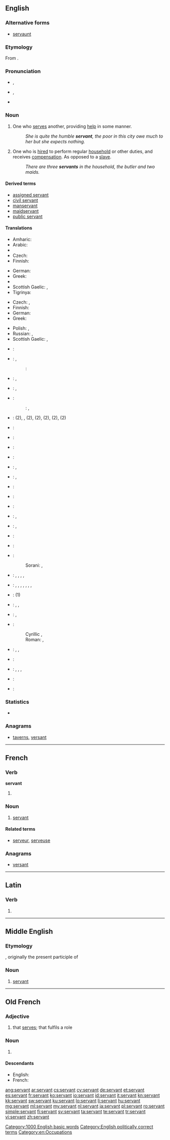==English==
{{slim-wikipedia|dab=servant (disambiguation)|servant}}

===Alternative forms===
* [[servaunt]] {{qualifier|obsolete}}

===Etymology===
From {{etyl|fro}} {{term|servant|lang=fro}}.

===Pronunciation===
* {{a|RP}} {{IPA|/ˈsɜːvənt/}}, {{X-SAMPA|/"s3:v@nt/}}
* {{a|GenAm}} {{IPA|/ˈsɝvənt/}}, {{X-SAMPA|/"s3`v@nt/}}
* {{audio|en-us-servant.ogg|Audio (US)}}

===Noun===
{{en-noun}}

# One who [[serve]]s another, providing [[help]] in some manner.
#: ''She is quite the humble '''servant''', the poor in this city owe much to her but she expects nothing.''
# One who is [[hired]] to perform regular [[household]] or other duties, and receives [[compensation]]. As opposed to a [[slave]].
#: ''There are three '''servants''' in the household, the butler and two maids.''

====Derived terms====
* [[assigned servant]]
* [[civil servant]]
* [[manservant]]
* [[maidservant]]
* [[public servant]]

====Translations====
{{trans-top|one who serves another, providing help in some manner}}
* Amharic: {{t-|am|ሎሌ|m|tr=lole|sc=Ethi}}
* Arabic: {{t-|ar|خادم|m|tr=xādim|sc=Arab}}
* {{trreq|my}}
* Czech: {{t-|cs|služebník|m}}
* Finnish: {{t-|fi|palvelija}}
{{trans-mid}}
* German: {{t+|de|Helfer|m}}
* Greek: {{t+|el|υπηρέτης|m|tr=ypirétis|sc=Grek}}
* {{trreq|km}}
* Scottish Gaelic: {{t-|gd|searbhanta|m|f}}, {{t-|gd|seirbhiseach|m}}
* Tigrinya: {{t-|ti|ከዳሚ|m|tr=kedami|sc=Ethi}}
{{trans-bottom}}

{{trans-top|one who is hired to perform regular household or other duties, and receives compensation}}
* Czech: {{t+|cs|sluha|m}}, {{t-|cs|služebný|m}}
* Finnish: {{t-|fi|palvelija}}
* German: {{t+|de|Diener|m}}
* Greek: {{t+|el|υπάλληλος|m|f|tr=ypállilos|sc=Grek}}
{{trans-mid}}
* Polish: {{t|pl|służący|m}}, {{t|pl|służąca|f}}
* Russian: {{t+|ru|слуга|m|tr=slugá|alt=слуга́}}, {{t+|ru|служанка|f|tr=služánka|sc=Cyrl|alt=служа́нка}}
* Scottish Gaelic: {{t-|gd|searbhanta|m|f}}, {{t-|gd|seirbhiseach|m}}
{{trans-bottom}}

{{checktrans-top}}
* {{ttbc|sq}}: {{t-|sq|shërbëtor|m}}
* {{ttbc|ar}}: {{t-|ar|خادم|m|tr=khaadim|sc=Arab}}, {{t-|ar|خادمة|f|tr=khaadima|sc=Arab}}
*: {{ttbc|arz}}: {{tø|arz|خدام|m|tr=khadam|sc=Arab}}
* {{ttbc|hy}}: {{t-|hy|ծառա|tr=çaṙa}}, {{t-|hy|սպասավոր|tr=spasavor}}
* {{ttbc|ca}}: {{t-|ca|criat|m}}, {{t-|ca|criada|f}}
* {{ttbc|zho}}:
*: {{ttbc|cmn}}: {{t|cmn|僕人|sc=Hani}}, {{t|cmn|仆人|tr=púrén|sc=Hani}}
* {{ttbc|nl}}: {{t+|nl|hulp}} (2), {{t-|nl|hulpje}}, (2), {{t-|nl|huishoudhulp}} (2), {{t+|nl|bediende}} (2), {{t+|nl|knecht|m}} (2), {{t+|nl|meid|f}} (2)
* {{ttbc|eo}}: {{t-|eo|servisto}}
* {{ttbc|et}}: {{t-|et|teener}}
* {{ttbc|ee}}: {{tø|ee|dɔla}}
* {{ttbc|tl}}: {{t-|tl|tagapaglingkod}}
* {{ttbc|fr}}: {{t+|fr|domestique}}, {{t+|fr|serviteur|m}}
* {{ttbc|el}}: {{t+|el|υπηρέτης|m|tr=ipirétis}}, {{t+|el|υπάλληλος|m|tr=ipálilos}}
* {{ttbc|ht}}: {{tø|ht|sèvitè}}
* {{ttbc|he}}: {{t+|he|עבד|tr=eved}}
* {{ttbc|hi}}: {{t-|hi|नौकर|m|tr=naukar|sc=Deva}}
* {{ttbc|hu}}: {{t+|hu|szolga}}, {{t+|hu|cseléd}}
* {{ttbc|it}}: {{t+|it|servo|m}}, {{t-|it|servitore|m|f}}
{{trans-mid}}
* {{ttbc|ja}}: {{t-|ja|召使い|tr=めしつかい, meshitsukai|sc=Jpan}}
* {{ttbc|ko}}: {{t+|ko|하인|tr=hain|sc=Kore}}
* {{ttbc|ku}}: {{t|ku|نۆکه‌ر|tr=noker|sc=ku-Arab}}
*: Sorani: {{t|ku|به‌رده‌ست|tr=berdest|sc=ku-Arab}}, {{t|ku|خزمه‌تکار|tr=xizmetkár|sc=ku-Arab}}
* {{ttbc|mk}}: {{t-|mk|слуга|m|tr=slúga}}, {{t-|mk|слугинка|f|tr=slúginka}}, {{t-|mk|измеќар|m|tr=ízmeḱar}}, {{t-|mk|измеќарка|f|tr=ízmeḱarka}}, {{t-|mk|момок|m|tr=mómok}}
* {{ttbc|mt}}: {{t-|mt|qaddej|m}}, {{t-|mt|qaddeja|f}}, {{t-|mt|servjent|m}}, {{t-|mt|servjenta|f}}, {{t-|mt|seftur|m}}, {{t-|mt|seftura|f}}, {{t-|mt|rufjan|m}}, {{t-|mt|rufjana|f}}
* {{ttbc|ang}}: {{t-|ang|þegen|m|alt=þeġen}} (1)
* {{ttbc|pt}}: {{t+|pt|servente|m|f}}, {{t+|pt|criado|m}}, {{t+|pt|serviçal|m|f}}
* {{ttbc|ro}}: {{t-|ro|servitor|m}}, {{t-|ro|slugă|m}}
* {{ttbc|sh}}:
*: Cyrillic {{t-|sh|слуга|f|alt=слу́га}}, {{t-|sh|служавка|f|alt=слу̀жа̄вка}}
*: Roman: {{t-|sh|sluga|f|alt=slúga}}, {{t-|sh|služavka|f|alt=slùžāvka}}
* {{ttbc|es}}: {{t+|es|sirviente|m|f}}, {{t+|es|criado|m}}, {{t+|es|criada|f}}
* {{ttbc|sw}}: {{t+|sw|utumishi}}
* {{ttbc|sv}}: {{t+|sv|betjänt}}, {{t+|sv|tjänare|c}}, {{t-|sv|tjänstefolk|n}}, {{t+|sv|hjon|n}}
* {{ttbc|te}}: {{t+|te|సేవకుడు|tr=sēvakuḍu}}
* {{ttbc|ur}}: {{t-|ur|نوکر|m|tr=naukar|sc=ur-Arab}}
{{trans-bottom}}

===Statistics===
* {{rank|prove|engaged|America|993|servant|doctor|Michael|fee}}

===Anagrams===
* [[taverns#English|taverns]], [[versant#English|versant]]

[[Category:1000 English basic words]]
[[Category:English politically correct terms]]
[[Category:en:Occupations]]

----

==French==

===Verb===
'''servant'''

# {{present participle of|servir|lang=fr}}

===Noun===
{{fr-noun|m|f=servante}}

# [[#English|servant]]

====Related terms====
* [[serveur]], [[serveuse]]

===Anagrams===
* [[versant#French|versant]]

----

==Latin==

===Verb===
{{la-verb-form|servant}}

# {{conjugation of|servo|servō|3|p|pres|act|ind|lang=la}}

----

==Middle English==
<!--this Middle English entry was created using Template:new enm entry-->

===Etymology===
{{etyl|fro|enm}} {{term|servant|lang=fro}}, originally the present participle of {{term|servir|lang=fro}}

===Noun===
{{enm-noun}}

# [[#English|servant]]

----

==Old French==

===Adjective===
{{head|fro|adjective}}

# that [[serve#Verb|serves]]; that fulfils a role

===Noun===
{{fro-noun|m|servanz|servanz}}

# {{l|en|servant}} {{gloss|one who serves}}

====Descendants====
* English: {{l|en|servant}} {{qualifier|borrowed}}
* French: {{l|fr|servant}}

[[ang:servant]]
[[ar:servant]]
[[cs:servant]]
[[cy:servant]]
[[de:servant]]
[[et:servant]]
[[es:servant]]
[[fr:servant]]
[[ko:servant]]
[[io:servant]]
[[id:servant]]
[[it:servant]]
[[kn:servant]]
[[kk:servant]]
[[sw:servant]]
[[ku:servant]]
[[lo:servant]]
[[li:servant]]
[[hu:servant]]
[[mg:servant]]
[[ml:servant]]
[[my:servant]]
[[nl:servant]]
[[ja:servant]]
[[pl:servant]]
[[ro:servant]]
[[simple:servant]]
[[fi:servant]]
[[sv:servant]]
[[ta:servant]]
[[te:servant]]
[[tr:servant]]
[[vi:servant]]
[[zh:servant]]